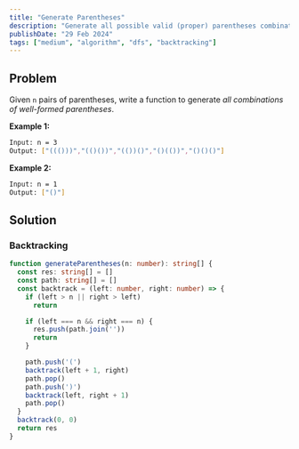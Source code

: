 ```yaml
---
title: "Generate Parentheses"
description: "Generate all possible valid (proper) parentheses combinations of a given number of pairs(生成括号)"
publishDate: "29 Feb 2024"
tags: ["medium", "algorithm", "dfs", "backtracking"]
---
```


## Problem

Given `n` pairs of parentheses, write a function to generate _all combinations of well-formed parentheses_.

**Example 1:**

```bash
Input: n = 3
Output: ["((()))","(()())","(())()","()(())","()()()"]
```

**Example 2:**

```bash
Input: n = 1
Output: ["()"]
```

## Solution

### Backtracking

```ts
function generateParentheses(n: number): string[] {
  const res: string[] = []
  const path: string[] = []
  const backtrack = (left: number, right: number) => {
    if (left > n || right > left)
      return

    if (left === n && right === n) {
      res.push(path.join(''))
      return
    }

    path.push('(')
    backtrack(left + 1, right)
    path.pop()
    path.push(')')
    backtrack(left, right + 1)
    path.pop()
  }
  backtrack(0, 0)
  return res
}
```
